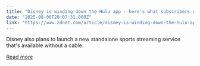 ```yaml
---
title: "Disney is winding down the Hulu app - here's what subscribers need to know"
date: "2025-08-06T20:07:31.000Z"
link: "https://www.zdnet.com/article/disney-is-winding-down-the-hulu-app-heres-what-subscribers-need-to-know/"
---
```


Disney also plans to launch a new standalone sports streaming service that's available without a cable.

[Read more](https://www.zdnet.com/article/disney-is-winding-down-the-hulu-app-heres-what-subscribers-need-to-know/)
